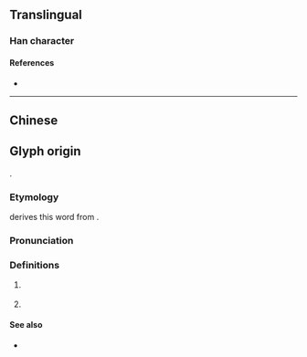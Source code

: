 {{character info/new}}
==Translingual==

===Han character===
{{Han char|rn=30|rad=口|as=18|sn=21|four=|canj=RTOX|ids=⿰口舊}}

====References====
* {{Han ref|kx=0214.280|hdz=10705.150|uh=56BF|ud=22207}}

----

==Chinese==
{{zh-forms|s=𫩥|alt=舊,䊆}}

==Glyph origin==
{{Han compound|口|舊|ls=psc|c1=s|c2=p|t1=mouth; vernacular}}.

===Etymology===
{{zh-ref|Bai (1980)}} derives this word from {{ltc-l|䊆}}.

{{etystub|zh}}

===Pronunciation===
{{zh-pron
|c=gau6
|c-t=gau5
|cat=cls
}}

===Definitions===
{{zh-hanzi}}

# {{lb|zh|Cantonese}} {{zh-classifier|pieces or chunks|cat=y}}
#: {{zh-x|一 嚿 泥|a '''clod''' of earth|C}}
#: {{zh-x|呢{nei1} 嚿 肉|this '''piece''' of meat|C}}
# {{lb|zh|Cantonese|colloquial}} {{zh-classifier|money|t=[[hundred]] [[dollar]]s}}
#: {{zh-x|三 嚿 水|three '''hundred bucks'''|C}}
#: {{zh-x|呢{nei1}度 食 餐 晏 都 要 幾 嚿 㗎。|Lunch costs a few '''hundred''' here.|C}}

====See also====
* {{zh-l|塊}}